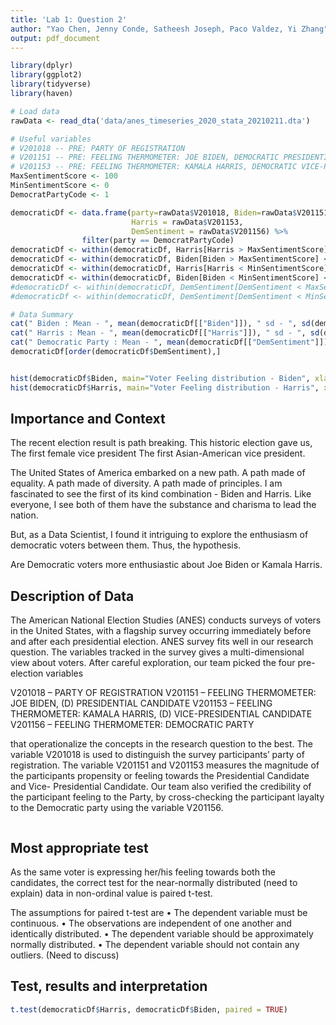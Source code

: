 ```yaml
---
title: 'Lab 1: Question 2'
author: "Yao Chen, Jenny Conde, Satheesh Joseph, Paco Valdez, Yi Zhang"
output: pdf_document
---
```


```r
library(dplyr)
library(ggplot2) 
library(tidyverse)
library(haven)
```

```r
# Load data
rawData <- read_dta('data/anes_timeseries_2020_stata_20210211.dta')

# Useful variables
# V201018 -- PRE: PARTY OF REGISTRATION
# V201151 -- PRE: FEELING THERMOMETER: JOE BIDEN, DEMOCRATIC PRESIDENTIAL CANDIDATE
# V201153 -- PRE: FEELING THERMOMETER: KAMALA HARRIS, DEMOCRATIC VICE-PRESIDENTIAL CANDIDATE
MaxSentimentScore <- 100
MinSentimentScore <- 0
DemocratPartyCode <- 1

democraticDf <- data.frame(party=rawData$V201018, Biden=rawData$V201151, 
                           Harris = rawData$V201153, 
                           DemSentiment = rawData$V201156) %>% 
                filter(party == DemocratPartyCode)
democraticDf <- within(democraticDf, Harris[Harris > MaxSentimentScore] <- MaxSentimentScore)
democraticDf <- within(democraticDf, Biden[Biden > MaxSentimentScore] <- MaxSentimentScore)
democraticDf <- within(democraticDf, Harris[Harris < MinSentimentScore] <- MinSentimentScore)
democraticDf <- within(democraticDf, Biden[Biden < MinSentimentScore] <- MinSentimentScore)
#democraticDf <- within(democraticDf, DemSentiment[DemSentiment < MaxSentimentScore] <- MaxSentimentScore)
#democraticDf <- within(democraticDf, DemSentiment[DemSentiment < MinSentimentScore] <- MinSentimentScore)

# Data Summary
cat(" Biden : Mean - ", mean(democraticDf[["Biden"]]), " sd - ", sd(democraticDf[["Biden"]]), "\n")
cat(" Harris : Mean - ", mean(democraticDf[["Harris"]]), " sd - ", sd(democraticDf[["Harris"]]), "\n")
cat(" Democratic Party : Mean - ", mean(democraticDf[["DemSentiment"]]), " sd - ", sd(democraticDf[["DemSentiment"]]), "\n")
democraticDf[order(democraticDf$DemSentiment),]


hist(democraticDf$Biden, main="Voter Feeling distribution - Biden", xlab = "Feeling Score", ylab = "Number of people", col='blue')
hist(democraticDf$Harris, main="Voter Feeling distribution - Harris", xlab = "Feeling Score", ylab = "Number of people",  col='red')
```

## Importance and Context
The recent election result is path breaking.
This historic election gave us, 
    The first female vice president
    The first Asian-American vice president.
    
The United States of America embarked on a new path. 
A path made of equality. A path made of diversity. A path made of principles.
I am fascinated to see the first of its kind combination - Biden and Harris.
Like everyone, I see both of them have the substance and charisma to lead the 
nation.

But, as a Data Scientist, I found it intriguing to explore the enthusiasm of 
democratic voters between them. Thus, the hypothesis.

Are Democratic voters more enthusiastic about Joe Biden or Kamala Harris.

## Description of Data
<!-- Explain how your research question is operationalized, including whether the variables you create are appropriate to study the concepts in question. --> 
The American National Election Studies (ANES) conducts surveys of voters in the 
United States, with a flagship survey occurring immediately before and after 
each presidential election. ANES survey fits well in our research question. The 
variables tracked in the survey gives a multi-dimensional view about voters.
After careful exploration, our team picked the four pre-election variables

V201018 -- PARTY OF REGISTRATION
V201151 -- FEELING THERMOMETER: JOE BIDEN, (D) PRESIDENTIAL CANDIDATE
V201153 -- FEELING THERMOMETER: KAMALA HARRIS, (D) VICE-PRESIDENTIAL CANDIDATE
V201156 -- FEELING THERMOMETER: DEMOCRATIC PARTY

that operationalize the concepts in the research question to the best.
The variable V201018 is used to distinguish the survey participants' party of 
registration. The variable V201151 and V201153 measures the magnitude of the 
participants propensity or feeling towards the Presidential Candidate and Vice-
Presidential Candidate. Our team also verified the credibility of the participant 
feeling to the Party, by cross-checking the participant layalty to the Democratic
party using the variable V201156.


<!-- What are some basic features of the data distribution? --> 
<!-- What changes do you make to the data and why? --> 
```r

```

## Most appropriate test 
As the same voter is expressing her/his feeling towards both the candidates, 
the correct test for the near-normally distributed (need to explain) data in 
non-ordinal value is paired t-test.

The assumptions for paired t-test are
• The dependent variable must be continuous.
• The observations are independent of one another and identically distributed.
• The dependent variable should be approximately normally distributed.
• The dependent variable should not contain any outliers. (Need to discuss)


<!-- Explain which test is the most appropriate to answer your question and why it is the most appropriate --> 
<!-- List every assumption that your test requires and evaluate it. -->


## Test, results and interpretation
```r
t.test(democraticDf$Harris, democraticDf$Biden, paired = TRUE)
```
<!-- What are the results of your test? --> 
<!-- What do the results of this test mean? What is the practical significance? --> 